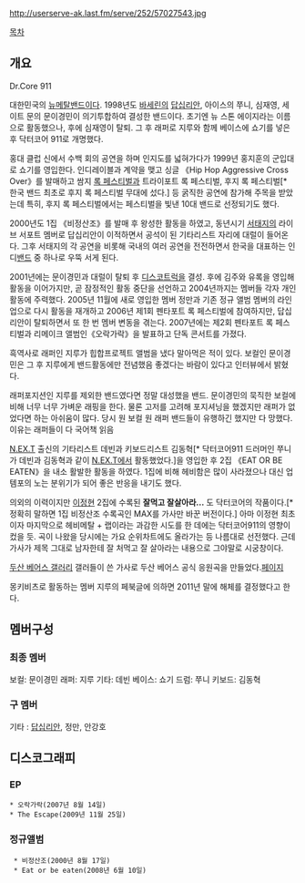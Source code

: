 http://userserve-ak.last.fm/serve/252/57027543.jpg

[[목차]]

== 개요 ==
Dr.Core 911

대한민국의 [[뉴메탈]]밴드이다. 1998년도 [[바세린]]의 [[탑#s-3|답십리안]], 아이스의 쭈니, 심재영, 세이트 문의 문이경민이 의기투합하여 결성한 밴드이다. 초기엔 뉴 스톤 에이지라는 이름으로 활동했으나, 후에 심재영이 탈퇴. 그 후 래퍼로 지루와 함께 베이스에 쇼기를 넣은 후 닥터코어 911로 개명했다.

홍대 클럽 신에서 수백 회의 공연을 하며 인지도를 넓혀가다가 1999년 홍지훈의 군입대로 쇼기를 영입한다. 인디레이블과 계약을 맺고 싱글 《Hip Hop Aggressive Cross Over》를 발매하고 쌈지 [[록 페스티벌]]과 트라이포트 록 페스티벌, 후지 록 페스티벌[* 한국 밴드 최초로 후지 록 페스티벌 무대에 섰다.] 등 굵직한 공연에 참가해 주목을 받았는데 특히, 후지 록 페스티벌에서는 페스티벌을 빛낸 10대 밴드로 선정되기도 했다.

2000년도 1집 《비정산조》를 발매 후 왕성한 활동을 하였고, 동년시기 [[서태지]]의 라이브 서포트 멤버로 답십리안이 이적하면서 공석이 된 기타리스트 자리에 대럴이 들어온다. 그후 서태지의 각 공연을 비롯해 국내의 여러 공연을 전전하면서 한국을 대표하는 인디[[밴드#s-1|밴드]] 중 하나로 우뚝 서게 된다.

2001년에는 문이경민과 대럴이 탈퇴 후 [[디스코트럭]]을 결성. 후에 김주와 유록을 영입해 활동을 이어가지만, 곧 잠정적인 활동 중단을 선언하고 2004년까지는 멤버들 각자 개인 활동에 주력했다. 2005년 11월에 새로 영입한 멤버 정만과 기존 정규 앨범 멤버의 라인업으로 다시 활동을 재개하고 2006년 제1회 펜타포트 록 페스티벌에 참여하지만, 답십리안이 탈퇴하면서 또 한 번 멤버 변동을 겪는다. 2007년에는 제2회 펜타포트 록 페스티벌과 리메이크 앨범인《오락가락》을 발표하고 단독 콘서트를 가졌다.

흑역사로 래퍼인 지루가 힙합프로젝트 앨범을 냈다 말아먹은 적이 있다. 보컬인 문이경민은 그 후 지루에게 밴드활동에만 전념했음 좋겠다는 바람이 있다고 인터뷰에서 밝혔다.

래퍼포지션인 지루를 제외한 밴드였다면 정말 대성했을 밴드. 문이경민의 묵직한 보컬에 비해 너무 너무 가벼운 래핑을 한다.
물론 고저를 고려해 포지셔닝을 했겠지만 래퍼가 없었다면 하는 아쉬움이 많다. 당시 원 보컬 원 래퍼 밴드들이 유행하긴 했지만 다 망했다. 이유는 래퍼들이 다 국어책 읽음

[[N.EX.T]] 출신의 기타리스트 데빈과 키보드리스트 김동혁[* 닥터코어911 드러머인 쭈니가 데빈과 김동혁과 같이 [[N.EX.T]]에서 활동했었다.]을 영입한 후 2집 《EAT OR BE EATEN》을 내소 활발한 활동을 하였다. 1집에 비해 헤비함은 많이 사라졌으나 대신 업템포의 노는 분위기가 되어 좋은 반응을 내기도 했다.

의외의 이력이지만 [[이정현#s-1|이정현]] 2집에 수록된 '''잘먹고 잘살아라...''' 도 닥터코어의 작품이다.[* 정확히 말하면 1집 비정산조 수록곡인 MAX를 가사만 바꾼 버전이다.] 아마 이정현 최초이자 마지막으로 헤비메탈 + 랩이라는 과감한 시도를 한 데에는 닥터코어911의 영향이 컸을 듯. 곡이 나왔을 당시에는 가요 순위차트에도 올라가는 등 나름대로 선전했다. 근데 가사가 제목 그대로 남자한테 잘 처먹고 잘 살아라는 내용으로 그야말로 시궁창이다.

[[두산 베어스 갤러리]] 갤러들이 쓴 가사로 두산 베어스 공식 응원곡을 만들었다.[http://gall.dcinside.com/list.php?id=doosanbears_new&no=253110&page=1&recommend=1&recommend=1&bbs= 페이지]

몽키비츠로 활동하는 멤버 지루의 페북글에 의하면 2011년 말에 해체를 결정했다고 한다. 

== 멤버구성 ==
=== 최종 멤버 ===
보컬: 문이경민
래퍼: 지루
기타: 데빈
베이스: 쇼기
드럼: 쭈니
키보드: 김동혁

=== 구 멤버 ===
기타 : [[탑#s-3|답십리안]], 정만, 안강호

== 디스코그래피 ==
=== EP ===
 * 오락가락(2007년 8월 14일)
 * The Escape(2009년 11월 25일)

=== 정규앨범 ===
  * 비정산조(2000년 8월 17일)
  * Eat or be eaten(2008년 6월 10일)
